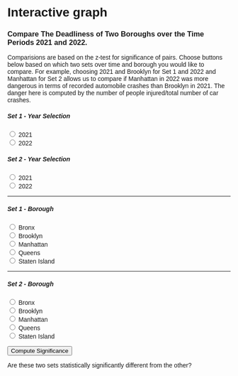 # Interactive graph

<style>
  * {
    font-family: sans-serif;
  }
</style> 

<div id="plot">
</div>

<h3>Compare The Deadliness of Two Boroughs over the Time Periods 2021 and 2022.</h3>
<p>
Comparisions are based on the z-test for significance of pairs. Choose buttons below based on which two sets over time and borough you would like to compare. For example, choosing 2021 and Brooklyn for Set 1 and 2022 and Manhattan for Set 2 allows us to compare if Manhattan in 2022 was more dangerous in terms of recorded automobile crashes than Brooklyn in 2021. The danger here is computed by the number of people injured/total number of car crashes.
</p>

</head>
<body>
  
  <h5>Set 1 - Year Selection</h5>
  <form>
    <input type="radio" id="set1_year_2021" name="set1_year" value="2021"  onclick="handleClickSet1Year(this.value)">
    <label for="set1_year_2021">2021</label><br>
    <input type="radio" id="set1_year_2022" name="set1_year" value="2022" onclick="handleClickSet1Year(this.value)">
    <label for="set1_year_2022">2022</label><br>
  </form>
  
  <h5>Set 2 - Year Selection</h5>
  <form>
    <input type="radio" id="set2_year_2021" name="set2_year" value="2021" onclick="handleClickSet2Year(this.value)">
    <label for="set2_year_2021">2021</label><br>
    <input type="radio" id="set2_year_2022" name="set2_year" value="2022" onclick="handleClickSet2Year(this.value)">
    <label for="set2_year_2022">2022</label><br>
  </form>
  
  <hr>
  
  <h5>Set 1 - Borough</h5>
  <form>
    <input type="radio" id="set1_bronx" name="set1_borough" value="BRONX" onclick="handleClickSet1(this.value)">
    <label for="set1_bronx">Bronx</label><br>
    <input type="radio" id="set1_brooklyn" name="set1_borough" value="BROOKLYN" onclick="handleClickSet1(this.value)">
    <label for="set1_brooklyn">Brooklyn</label><br>
    <input type="radio" id="set1_manhattan" name="set1_borough" value="MANHATTAN" onclick="handleClickSet1(this.value)">
    <label for="set1_manhattan">Manhattan</label><br>
    <input type="radio" id="set1_queens" name="set1_borough" value="QUEENS" onclick="handleClickSet1(this.value)">
    <label for="set1_queens">Queens</label><br>
    <input type="radio" id="set1_statenIsland" name="set1_borough" value="STATENISLAND" onclick="handleClickSet1(this.value)">
    <label for="set1_statenIsland">Staten Island</label><br>
  </form>

  <hr>

  <h5>Set 2 - Borough</h5>
  <form>
    <input type="radio" id="set2_bronx" name="set2_borough" value="BRONX" onclick="handleClickSet2(this.value)">
    <label for="set2_bronx">Bronx</label><br>
    <input type="radio" id="set2_brooklyn" name="set2_borough" value="BROOKLYN" onclick="handleClickSet2(this.value)">
    <label for="set2_brooklyn">Brooklyn</label><br>
    <input type="radio" id="set2_manhattan" name="set2_borough" value="MANHATTAN" onclick="handleClickSet2(this.value)">
    <label for="set2_manhattan">Manhattan</label><br>
    <input type="radio" id="set2_queens" name="set2_borough" value="QUEENS" onclick="handleClickSet2(this.value)">
    <label for="set2_queens">Queens</label><br>
    <input type="radio" id="set2_statenIsland" name="set2_borough" value="STATENISLAND" onclick="handleClickSet2(this.value)">
    <label for="set2_statenIsland">Staten Island</label><br>
  </form>
  
  <p></p>
  <button type="button" onclick="getSignificance()">Compute Significance</button>
  
  <p id="displayText">Are these two sets statistically significantly different from the other?</p>


</body>




<script src="https://cdn.jsdelivr.net/npm/d3@7"></script>
<script src="scripts/myscript.js"></script>

